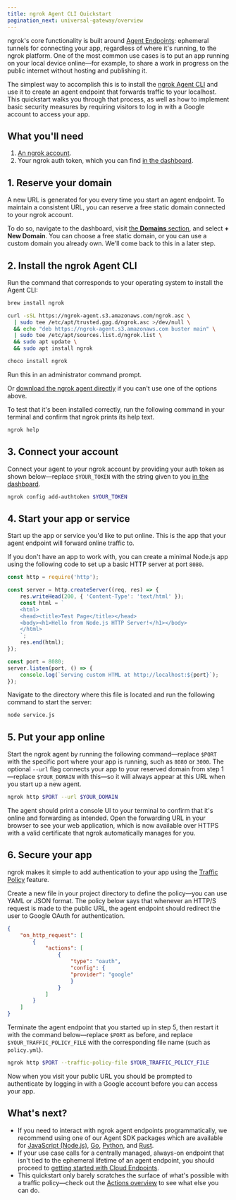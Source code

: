 ```yaml
---
title: ngrok Agent CLI Quickstart
pagination_next: universal-gateway/overview
---
```



ngrok's core functionality is built around [Agent Endpoints](/universal-gateway/agent-endpoints/): ephemeral tunnels for connecting your app, regardless of where it's running, to the ngrok platform.
One of the most common use cases is to put an app running on your local device online—for example, to share a work in progress on the public internet without hosting and publishing it.

The simplest way to accomplish this is to install the [ngrok Agent CLI](/agent/) and use it to create an agent endpoint that forwards traffic to your localhost.
This quickstart walks you through that process, as well as how to implement basic security measures by requiring visitors to log in with a Google account to access your app.

## What you'll need

1. [An ngrok account](https://dashboard.ngrok.com/signup).
1. Your ngrok auth token, which you can find [in the dashboard](https://dashboard.ngrok.com/get-started/your-authtoken).

## 1. Reserve your domain

A new URL is generated for you every time you start an agent endpoint. 
To maintain a consistent URL, you can reserve a free static domain connected to your ngrok account.

To do so, navigate to the dashboard, visit [the **Domains** section](https://dashboard.ngrok.com/domains), and select **+ New Domain**. 
You can choose a free static domain, or you can use a custom domain you already own.
We'll come back to this in a later step.

## 2. Install the ngrok Agent CLI

Run the command that corresponds to your operating system to install the Agent CLI:

<Tabs groupId="os" queryString="os">
<TabItem value="macos" label="Mac OS" default>

```bash
brew install ngrok
```

</TabItem>
<TabItem value="linux" label="Debian Linux">

```bash
curl -sSL https://ngrok-agent.s3.amazonaws.com/ngrok.asc \
  | sudo tee /etc/apt/trusted.gpg.d/ngrok.asc >/dev/null \
  && echo "deb https://ngrok-agent.s3.amazonaws.com buster main" \
  | sudo tee /etc/apt/sources.list.d/ngrok.list \
  && sudo apt update \
  && sudo apt install ngrok
```

</TabItem>
<TabItem value="windows" label="Windows">

```bash
choco install ngrok
```

Run this in an administrator command prompt.

</TabItem>
</Tabs>

Or [download the ngrok agent directly](https://download.ngrok.com) if you can't use one of the options above.

To test that it's been installed correctly, run the following command in your terminal and confirm that ngrok prints its help text.

```bash
ngrok help
```

## 3. Connect your account

Connect your agent to your ngrok account by providing your auth token as shown below—replace `$YOUR_TOKEN` with the string given to you [in the dashboard](https://dashboard.ngrok.com/get-started/your-authtoken).

```bash
ngrok config add-authtoken $YOUR_TOKEN
```

## 4. Start your app or service

Start up the app or service you'd like to put online.
This is the app that your agent endpoint will forward online traffic to.

If you don't have an app to work with, you can create a minimal Node.js app using the following code to set up a basic HTTP server at port `8080`.

```javascript title="service.js"
const http = require('http');

const server = http.createServer((req, res) => {
    res.writeHead(200, { 'Content-Type': 'text/html' });
    const html = `
    <html>
    <head><title>Test Page</title></head>
    <body><h1>Hello from Node.js HTTP Server!</h1></body>
    </html>
    `;
    res.end(html);
});

const port = 8080;
server.listen(port, () => {
    console.log(`Serving custom HTML at http://localhost:${port}`);
});
```

Navigate to the directory where this file is located and run the following command to start the server:

```bash
node service.js
```

## 5. Put your app online

Start the ngrok agent by running the following command—replace `$PORT` with the specific port where your app is running, such as `8080` or `3000`.
The optional `--url` flag connects your app to your reserved domain from step 1—replace `$YOUR_DOMAIN` with this—so it will always appear at this URL when you start up a new agent.

```bash
ngrok http $PORT --url $YOUR_DOMAIN
```

The agent should print a console UI to your terminal to confirm that it's online and forwarding as intended.
Open the forwarding URL in your browser to see your web application, which is now available over HTTPS with a valid certificate that ngrok automatically manages for you.

## 6. Secure your app

ngrok makes it simple to add authentication to your app using the [Traffic Policy](/traffic-policy/) feature.

Create a new file in your project directory to define the policy—you can use YAML or JSON format.
The policy below says that whenever an HTTP/S request is made to the public URL, the agent endpoint should redirect the user to Google OAuth for authentication.

```json
{
    "on_http_request": [
        {
            "actions": [
                {
                    "type": "oauth",
                    "config": {
                    "provider": "google"
                    }
                }
            ]
        }
    ]
}
```

Terminate the agent endpoint that you started up in step 5, then restart it with the command below—replace `$PORT` as before, and replace `$YOUR_TRAFFIC_POLICY_FILE` with the corresponding file name (such as `policy.yml`).

```bash
ngrok http $PORT --traffic-policy-file $YOUR_TRAFFIC_POLICY_FILE
```

Now when you visit your public URL you should be prompted to authenticate by logging in with a Google account before you can access your app.

## What's next?

- If you need to interact with ngrok agent endpoints programmatically, we recommend using one of our Agent SDK packages which are available for [JavaScript (Node.js)](/javascript/), [Go](/go/), [Python](/python/), and [Rust](/javascript/).
- If your use case calls for a centrally managed, always-on endpoint that isn't tied to the ephemeral lifetime of an agent endpoint, you should proceed to [getting started with Cloud Endpoints](/cloud-endpoints/).
- This quickstart only barely scratches the surface of what's possible with a traffic policy—check out the [Actions overview](/traffic-policy/actions/) to see what else you can do.